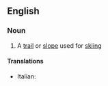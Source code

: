 ==English==

===Noun===
{{en-noun|sg=[[ski]] [[run]]}}

# {{sports}} A [[trail]] or [[slope]] used for [[skiing]]

====Translations====
{{trans-top|trail for skiing}}
* Italian: {{t+|it|pista|f}}
{{trans-mid}}
{{trans-bottom}}